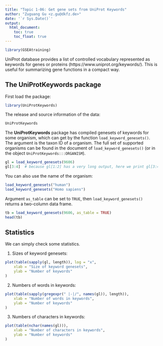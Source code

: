 ```yaml
---
title: "Topic 1-06: Get gene sets from UniProt Keywords"
author: "Zuguang Gu <z.gu@dkfz.de>"
date: '`r Sys.Date()`'
output:
  html_document:
    toc: true
    toc_float: true
---
```


```r
library(GSEAtraining)
```

UniProt database provides a list of controlled vocabulary represented as
keywords for genes or proteins (https://www.uniprot.org/keywords/). This is
useful for summarizing gene functions in a compact way.

## The UniProtKeywords package

First load the package:

```r
library(UniProtKeywords)
```

The release and source information of the data:

```r
UniProtKeywords
```


The **UniProtKeywords** package has compiled genesets of keywords for some
organism, which can get by the function `load_keyword_genesets()`. The argument
is the taxon ID of a organism. The full set of supported organisms can be found
in the document of `load_keyword_genesets()` (or in the object `UniProtKeywords:::ORGANISM`).

```r
gl = load_keyword_genesets(9606)
gl[3:4]  # because gl[1:2] has a very long output, here we print gl[3:4]
```

You can also use the name of the organism:

```r
load_keyword_genesets("human")
load_keyword_genesets("Homo sapiens")
```

Argument `as_table` can be set to `TRUE`, then `load_keyword_genesets()` returns a two-column data frame.

```r
tb = load_keyword_genesets(9606, as_table = TRUE)
head(tb)
```

## Statistics

We can simply check some statistics.

1. Sizes of keyword genesets:


```r
plot(table(sapply(gl, length)), log = "x", 
    xlab = "Size of keyword genesets",
    ylab = "Number of keywords"
)
```

2. Numbers of words in keywords:

```r
plot(table(sapply(gregexpr(" |-|/", names(gl)), length)), 
    xlab = "Number of words in keywords",
    ylab = "Number of keywords"
)
```

3. Numbers of characters in keywords:

```r
plot(table(nchar(names(gl))), 
    xlab = "Number of characters in keywords",
    ylab = "Number of keywords"
)
```
